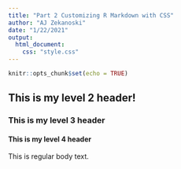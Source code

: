 ```yaml
---
title: "Part 2 Customizing R Markdown with CSS"
author: "AJ Zekanoski"
date: "1/22/2021"
output: 
  html_document:
    css: "style.css"
---
```


```r
knitr::opts_chunk$set(echo = TRUE)
```

## This is my level 2 header!

### This is my level 3 header

#### This is my level 4 header

This is regular body text.



